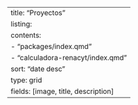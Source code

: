 ---
title: "Proyectos"
listing:
  contents: 
    - "packages/index.qmd"
    - "calculadora-renacyt/index.qmd"
  sort: "date desc"
  type: grid
  fields: [image, title, description]
---